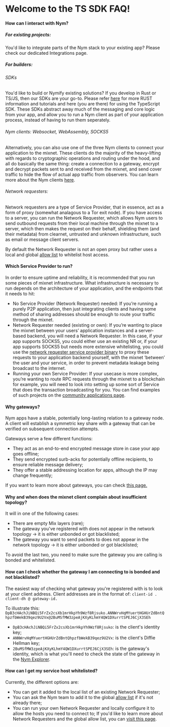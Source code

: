 # Welcome to the TS SDK FAQ!

#### __How can I interact with Nym?__

##### For existing projects:
You'd like to integrate parts of the Nym stack to your existing app? Please check our dedicated Integrations page.

##### For builders:
###### SDKs
You'd like to build or Nymify existing solutions? If you develop in Rust or TS/JS, then our SDKs are your go-to. 
Please refer [here](https://nymtech.net/developers/tutorials/rust-sdk.html) for more RUST information and tutorials and here (you are there) for using the TypeScript SDK.
These SDKs abstract away much of the messaging and core logic from your app, and allow you to run a Nym client as part of your application process, instead of having to run them seperately.

###### Nym clients: Websocket, WebAssembly, SOCKS5
Alternatively, you can also use one of the three Nym clients to connect your application to the mixnet. These clients do the majority of the heavy-lifting with regards to cryptographic operations and routing under the hood, and all do basically the same thing: create a connection to a gateway, encrypt and decrypt packets sent to and received from the mixnet, and send cover traffic to hide the flow of actual app traffic from observers. You can learn more about the Nym clients [here](https://nymtech.net/developers/integrations/mixnet-integration.html).

###### Network requesters: 
Network requesters are a type of Service Provider, that in essence, act as a form of proxy (somewhat analagous to a Tor exit node). If you have access to a server, you can run the Network Requester, which allows Nym users to send outbound requests from their local machine through the mixnet to a server, which then makes the request on their behalf, shielding them (and their metadata) from clearnet, untrusted and unknown infrastructure, such as email or message client servers.

By default the Network Requester is not an open proxy but rather uses a local and global [allow list](https://nymtech.net/.wellknown/network-requester/standard-allowed-list.txt) to whitelist host access.

#### __Which Service Provider to run?__
In order to ensure uptime and reliability, it is recommended that you run some pieces of mixnet infrastructure. What infrastructure is necessary to run depends on the architecture of your application, and the endpoints that it needs to hit:

- No Service Provider (Network Requester) needed: If you’re running a purely P2P application, then just integrating clients and having some method of sharing addresses should be enough to route your traffic through the mixnet.
- Network Requester needed (existing or own): If you’re wanting to place the mixnet between your users’ application instances and a server-based backend, you will need a Network Requester. In this case, if your app supports SOCKS5, you could either use an existing NR or, if your app supports SOCKS5 but needs more extensive whitelisting, you could  use the [network requester service provider binary](https://nymtech.net/operators/nodes/network-requester-setup.html) to proxy these requests to your application backend yourself, with the mixnet ‘between’ the user and your service, in order to prevent metadata leakage being broadcast to the internet.
- Running your own Service Provider: If your usecase is more complex, you’re wanting to route RPC requests through the mixnet to a blockchain for example, you will need to look into setting up some sort of Service that does the transaction broadcasting for you. You can find examples of such projects on the [community applications page](https://nymtech.net/developers/community-resources/community-applications-and-guides.html).


#### __Why gateways?__
Nym apps have a stable, potentially long-lasting relation to a gateway node. A client will establish a symmetric key share with a gateway that can be verified on subsequent connection attempts.

Gateways serve a few different functions:

- They act as an end-to-end encrypted message store in case your app goes offline;
- They send encrypted surb-acks for potentially offline recipients, to ensure reliable message delivery;
- They offer a stable addressing location for apps, although the IP may change frequently;

If you want to learn more about gateways, you can check [this page.](https://nymtech.net/developers/integrations/mixnet-integration.html)


#### __Why and when does the mixnet client complain about insufficient topology?__

It will in one of the following cases:
- There are empty Mix layers (rare);
- The gateway you've registered with does not appear in the network topology -> it is either unbonded or got blacklisted;
- The gateway you want to send packets to does not appear in the network topology -> it is either unbonded or got blacklisted;

To avoid the last two, you need to make sure the gateway you are calling is bonded and whitelisted.

#### __How can I check whether the gateway I am connecting to is bonded and not blacklisted?__

The easiest way of checking what gateway you're registered with is to look at your client address. 
Client addresses are in the format of:
`client-id . client-dh @ gateway-id. ` 

To illustrate this: `DpB3cHAchJiNBQi5FrZx2csXb1mrHkpYh9Wzf8Rjsuko.ANNWrvHqMYuertHGHUrZdBntQhpzfbWekB39qez9U2Vx@2BuMSfMW3zpeAjKXyKLhmY4QW1DXurrtSPEJ6CjX3SEh `

- `DpB3cHAchJiNBQi5FrZx2csXb1mrHkpYh9Wzf8Rjsuko`: is the client's identity key;
- `ANNWrvHqMYuertHGHUrZdBntQhpzfbWekB39qez9U2Vx`: is the client's Diffie Hellman key;
- `2BuMSfMW3zpeAjKXyKLhmY4QW1DXurrtSPEJ6CjX3SEh`: is the gateway's identity, which is what you'll need to check the state of the gateway in the [Nym Explorer](https://explorer.nymtech.net/network-components/gateways). 


#### __How can I get my service host whitelisted?__
Currently, the different options are: 
- You can get it added to the local list of an existing Network Requester;
- You can ask the Nym team to add it to the global [allow list](https://nymtech.net/.wellknown/network-requester/standard-allowed-list.txt) if it's not already there;
- You can run your own Network Requester and locally configure it to allow the hosts you need to connect to;
If you'd like to learn more about Network Requesters and the global allow list, you can [visit this page](https://nymtech.net/operators/nodes/network-requester-setup.html).